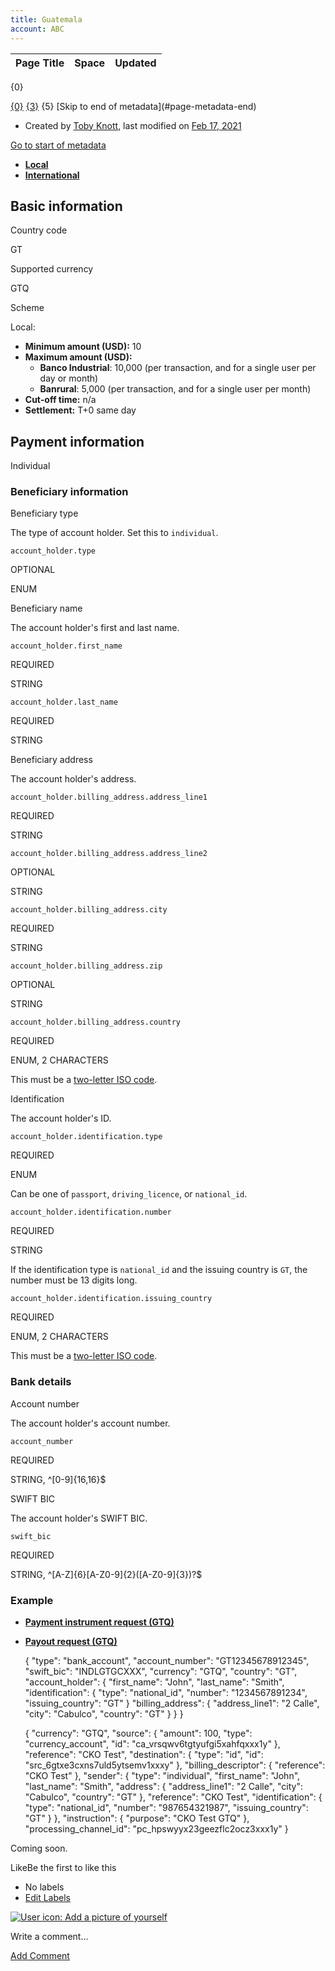 ```yaml
---
title: Guatemala
account: ABC
---
```


<table class="aui"> <thead> <tr class="header"> <th class="search-result-title">Page Title</th> <th class="search-result-space">Space</th> <th class="search-result-date">Updated</th> </tr> </thead> </table> <p class="search-result-count">{0}</p> <tr class="search-result"> <td class="search-result-title"><a href="{1}" class="content-type-{2}"><span>{0}</span></a></td> <td class="search-result-space"><a class="space" href="/display/{4}/" title="{3}">{3}</a></td> <td class="search-result-date"><span class="date" title="{6}">{5}</span></td> </tr> [Skip to end of metadata](#page-metadata-end)

*   Created by [Toby Knott](    /display/~toby.knott
    ), last modified on [Feb 17, 2021](/pages/diffpagesbyversion.action?pageId=20120101&selectedPageVersions=9&selectedPageVersions=10 "Show changes")

[Go to start of metadata](#page-metadata-start)

*   [**Local**](#tabs-bd5d235a-e760-4015-99b2-7d6398ed09ce-1)
*   [**International**](#tabs-bd5d235a-e760-4015-99b2-7d6398ed09ce-2)

Basic information
-----------------

  

Country code

GT

Supported currency

GTQ

Scheme

Local:

*   **Minimum amount (USD):** 10
*   **Maximum amount (USD):**
    *   **Banco Industrial**: 10,000 (per transaction, and for a single user per day or month)
    *   **Banrural**: 5,000 (per transaction, and for a single user per month)
*   **Cut-off time:** n/a
*   **Settlement:** T+0 same day

Payment information
-------------------

 Individual

### Beneficiary information

Beneficiary type

The type of account holder. Set this to `individual`.

`account_holder.type`

OPTIONAL

ENUM

Beneficiary name

The account holder's first and last name.

`account_holder.first_name`

REQUIRED

STRING

`account_holder.last_name`

REQUIRED

STRING

Beneficiary address

The account holder's address.

  

  

  

  

  

  

  

  

`account_holder.billing_address.address_line1`

REQUIRED

STRING

`account_holder.billing_address.address_line2`

OPTIONAL

STRING

`account_holder.billing_address.city`

REQUIRED

STRING

`account_holder.billing_address.zip`

OPTIONAL

STRING

`account_holder.billing_address.country`

REQUIRED

ENUM, 2 CHARACTERS

This must be a [two-letter ISO code](/display/DOCS/Country+codes).

Identification  
  

The account holder's ID.  
  

`account_holder.identification.type`

REQUIRED

ENUM

Can be one of `passport`, `driving_licence`, or `national_id`.

`account_holder.identification.number`

REQUIRED

STRING

If the identification type is `national_id` and the issuing country is `GT`, the number must be 13 digits long.

`account_holder.identification.issuing_country`

REQUIRED

ENUM, 2 CHARACTERS

This must be a [two-letter ISO code](/display/DOCS/Country+codes).

### Bank details

  

Account number

The account holder's account number.

`account_number`

REQUIRED

STRING, ^\[0-9\]{16,16}$

SWIFT BIC

The account holder's SWIFT BIC.

`swift_bic`

REQUIRED

STRING, ^\[A-Z\]{6}\[A-Z0-9\]{2}(\[A-Z0-9\]{3})?$

### Example

*   [**Payment instrument request (GTQ)**](#tabs-4b658280-10b4-4960-b9d1-0b3a4759c9ea-1)
*   [**Payout request (GTQ)**](#tabs-4b658280-10b4-4960-b9d1-0b3a4759c9ea-2)

    {
      "type": "bank_account",
      "account_number": "GT12345678912345",
      "swift_bic": "INDLGTGCXXX",
      "currency": "GTQ",
      "country": "GT",
      "account_holder": {
        "first_name": "John",
        "last_name": "Smith",
    	"identification": {
          "type": "national_id",
          "number": "1234567891234",
          "issuing_country": "GT"
        }
        "billing_address": {
          "address_line1": "2 Calle",
          "city": "Cabulco",
          "country": "GT"
        }
      }
    }

    {
      "currency": "GTQ",
      "source": {
        "amount": 100,
        "type": "currency_account",
        "id": "ca_vrsqwv6tgtyufgi5xahfqxxx1y"
      },
      "reference": "CKO Test",
      "destination": {
        "type": "id",
        "id": "src_6gtxe3cxns7uld5ytsemv1xxxy"
      },
      "billing_descriptor": {
        "reference": "CKO Test"
      },
      "sender": {
        "type": "individual",
        "first_name": "John",
        "last_name": "Smith",
        "address": {
          "address_line1": "2 Calle",
          "city": "Cabulco",
          "country": "GT"
        },
        "reference": "CKO Test",
        "identification": {
          "type": "national_id",
          "number": "987654321987",
          "issuing_country": "GT"
        }
      },
      "instruction": {
        "purpose": "CKO Test GTQ"
      },
      "processing_channel_id": "pc_hpswyyx23geezflc2ocz3xxx1y"
    }

Coming soon.

LikeBe the first to like this

*   No labels
*   [Edit Labels](# "Edit Labels (Type 'l')")

[![User icon: Add a picture of yourself](/s/en_GB/7901/abf7b35644d5a5d1d7e4b0969a83e8eb2b569fb5/_/images/icons/profilepics/add_profile_pic.svg)](/users/profile/editmyprofilepicture.action)

Write a comment…

[Add Comment](/display/x/Guatemala?showComments=true&showCommentArea=true#addcomment)